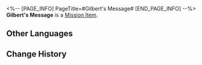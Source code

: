 <%-- [PAGE_INFO]
PageTitle=#Gilbert's Message#
[END_PAGE_INFO] --%>
{{Item Infobox
|id          = 140155
|image       = Item Gilbert's Message.png
|type        = Mission Item
|invCategory = Missions
|rarity      = 3
|effect      = 
|description = A letter from the Restricted Zone Logistics Officer Gilbert to his daughter Lila in the Overworld.
}}
'''Gilbert's Message''' is a [[Mission Item]].

==Other Languages==
{{Other Languages
|en   = Gilbert's Message
|zhs  = 吉尔伯特的信
|zht  = 吉伯特的信
|ja   = ギルバートの手紙
|ko   = 길버트의 편지
|es   = Carta de Gilbert
|fr   = Lettre de Gilbert
|ru   = Письмо Гилберта
|th   = จดหมายของ Gilbert
|vi   = Thư Của Gilbert
|de   = Gilberts Brief
|id   = Surat Gilbert
|pt   = Mensagem de Gilbert
}}

==Change History==
{{Change History|2.0}}